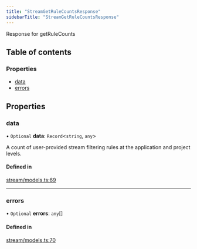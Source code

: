 ```yaml
---
title: "StreamGetRuleCountsResponse"
sidebarTitle: "StreamGetRuleCountsResponse"
---
```


Response for getRuleCounts

## Table of contents

### Properties

- [data](/xdks/typescript/reference/interfaces/StreamGetRuleCountsResponse#data)
- [errors](/xdks/typescript/reference/interfaces/StreamGetRuleCountsResponse#errors)

## Properties

### data

• `Optional` **data**: `Record`\<`string`, `any`\>

A count of user-provided stream filtering rules at the application and project levels.

#### Defined in

[stream/models.ts:69](https://github.com/xdevplatform/xdk/blob/298ca9350d035e40e7c8ee0753c50052819a41e2/xdk/typescript/src/stream/models.ts#L69)

___

### errors

• `Optional` **errors**: `any`[]

#### Defined in

[stream/models.ts:70](https://github.com/xdevplatform/xdk/blob/298ca9350d035e40e7c8ee0753c50052819a41e2/xdk/typescript/src/stream/models.ts#L70)
